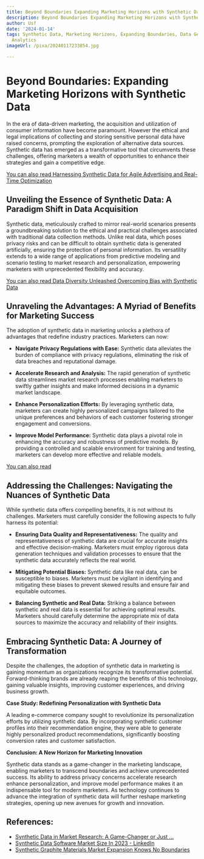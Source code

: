 ```yaml
---
title: Beyond Boundaries Expanding Marketing Horizons with Synthetic Data
description: Beyond Boundaries Expanding Marketing Horizons with Synthetic Data
author: Usf
date: '2024-01-14'
tags: Synthetic Data, Marketing Horizons, Expanding Boundaries, Data Generation, Data
  Analytics
imageUrl: /pixa/20240117233854.jpg

---
```

# Beyond Boundaries: Expanding Marketing Horizons with Synthetic Data

In the era of data-driven marketing, the acquisition and utilization of  consumer information have become paramount. However the ethical and legal implications of collecting and storing sensitive personal data  have  raised concerns, prompting the exploration of  alternative data sources. Synthetic data  has emerged as a transformative tool  that  circumvents these challenges, offering  marketers a wealth of opportunities  to enhance their strategies and  gain a competitive edge.

[You can also read  Harnessing  Synthetic Data for  Agile Advertising and Real-Time Optimization](Harnessing%20Synthetic%20Data%20for%20Agile%20Advertising%20and%20Real-Time%20Optimization)


##  Unveiling the Essence of Synthetic  Data: A Paradigm Shift in Data Acquisition

Synthetic data, meticulously crafted to mirror real-world scenarios presents a groundbreaking  solution to the ethical  and practical challenges  associated with traditional data collection methods. Unlike real  data, which poses privacy risks and can  be difficult to  obtain  synthetic data is generated artificially, ensuring the protection of personal information. Its versatility extends to a wide range of  applications from predictive modeling and  scenario testing to market research and personalization, empowering marketers with unprecedented  flexibility and accuracy.

[You can also read Data Diversity Unleashed Overcoming Bias with  Synthetic Data](Data%20Diversity%20Unleashed%20Overcoming%20Bias%20with%20Synthetic%20Data)


##  Unraveling  the  Advantages: A Myriad of Benefits for Marketing  Success

The adoption of synthetic data in marketing unlocks a plethora of advantages  that redefine industry practices. Marketers can  now:

* **Navigate Privacy Regulations with  Ease:** Synthetic data alleviates the burden of compliance with  privacy regulations, eliminating the risk of data breaches and reputational damage.

* **Accelerate Research and Analysis:** The rapid generation of  synthetic data streamlines market research processes enabling marketers to swiftly gather insights and make informed decisions in a dynamic market landscape.

* **Enhance Personalization Efforts:** By leveraging synthetic  data, marketers can create highly personalized  campaigns tailored to the unique preferences  and behaviors of each customer fostering stronger engagement  and conversions.

* **Improve Model Performance:** Synthetic data plays a pivotal  role in enhancing the accuracy and robustness of predictive models. By providing  a  controlled and scalable environment for training and testing, marketers  can develop more effective and reliable models.

[You can also read ]()


## Addressing the Challenges: Navigating the Nuances of Synthetic  Data

While synthetic data offers compelling benefits, it is not without its challenges. Marketers must carefully consider the following aspects to fully harness its potential:

*  **Ensuring Data Quality and Representativeness:** The quality and representativeness of synthetic data are crucial for accurate insights and effective decision-making. Marketers must employ rigorous data generation techniques and validation processes  to ensure that the synthetic data accurately reflects the real world.

* **Mitigating Potential Biases:** Synthetic data like real data, can be susceptible to biases. Marketers must be vigilant in identifying and mitigating these biases to prevent skewed results and ensure fair and equitable outcomes.

* **Balancing Synthetic and Real Data:** Striking a balance between synthetic and real data is essential for achieving  optimal results. Marketers  should carefully determine the appropriate mix of data sources to  maximize the accuracy and reliability of their insights.

## Embracing Synthetic  Data: A Journey of Transformation

Despite  the challenges, the adoption of synthetic data  in marketing is gaining momentum as organizations recognize its transformative potential. Forward-thinking  brands are already reaping the benefits of this technology, gaining valuable insights, improving customer experiences, and driving business growth.

**Case Study: Redefining Personalization with Synthetic Data**

A leading e-commerce company  sought to revolutionize its personalization  efforts by utilizing synthetic data. By incorporating synthetic customer profiles into their  recommendation engine, they were able to generate highly personalized product recommendations, significantly boosting conversion rates and customer satisfaction.

**Conclusion: A New Horizon for Marketing Innovation**

Synthetic data stands as  a game-changer in the marketing landscape, enabling marketers to  transcend boundaries and achieve unprecedented success. Its ability to address privacy concerns accelerate research  enhance personalization,  and improve model performance makes it an  indispensable tool for  modern marketers. As technology continues to  advance the integration of synthetic data will further reshape marketing strategies, opening up new avenues for growth and innovation.

## References:
- [Synthetic Data in Market Research: A Game-Changer or Just ...](https://kadence.com/en-us/synthetic-data-in-market-research-a-game-changer-or-just-another-tool-in-the-toolbox-2/)
- [Synthetic Data Software Market Size In 2023 - LinkedIn](https://www.linkedin.com/pulse/synthetic-data-software-market-size-1f)
- [Synthetic Graphite Materials Market Expansion Knows No Boundaries](https://www.linkedin.com/pulse/synthetic-graphite-materials-market-expansion-knows)

